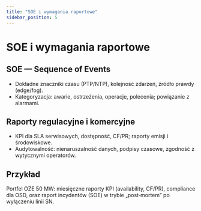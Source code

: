 ```yaml
---
title: "SOE i wymagania raportowe"
sidebar_position: 5
---
```


# SOE i wymagania raportowe

## SOE — Sequence of Events

- Dokładne znaczniki czasu (PTP/NTP), kolejność zdarzeń, źródło prawdy (edge/fog).
- Kategoryzacja: awarie, ostrzeżenia, operacje, polecenia; powiązanie z alarmami.

## Raporty regulacyjne i komercyjne

- KPI dla SLA serwisowych, dostępność, CF/PR; raporty emisji i środowiskowe.
- Audytowalność: nienaruszalność danych, podpisy czasowe, zgodność z wytycznymi operatorów.

## Przykład

Portfel OZE 50 MW: miesięczne raporty KPI (availability, CF/PR), compliance dla OSD, oraz raport incydentów (SOE) w trybie „post‑mortem” po wyłączeniu linii SN.


